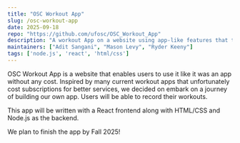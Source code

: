 ```yaml
---
title: "OSC Workout App"
slug: /osc-workout-app
date: 2025-09-18
repo: "https://github.com/ufosc/OSC_Workout_App"
description: "A workout App on a website using app-like features that tracks your workouts, exercises, and progress."
maintainers: ["Adit Sangani", "Mason Levy", "Ryder Keeny"]
tags: ['node.js', 'react', 'html/css']
---
```


OSC Workout App is a website that enables users to use it like it was an app without any cost. Inspired by many current workout apps that unfortunately cost subscriptions for better services, we decided on embark on a journey of building our own app. Users will be able to record their workouts.

This app will be written with a React frontend along with HTML/CSS and Node.js as the backend.

We plan to finish the app by Fall 2025!
